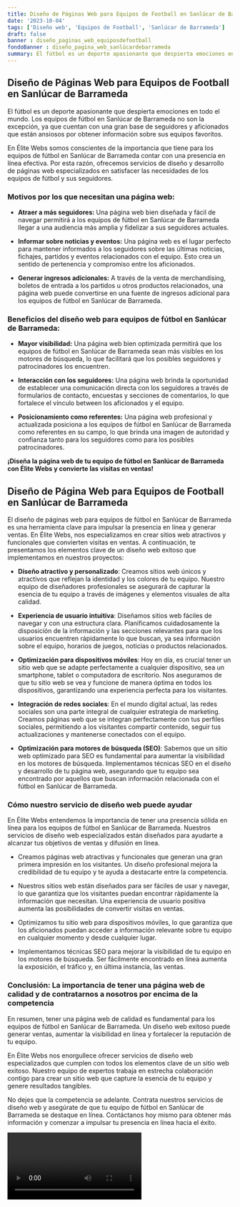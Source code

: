 ```yaml
---
title: Diseño de Páginas Web para Equipos de Football en Sanlúcar de Barrameda
date: '2023-10-04'
tags: ['Diseño web', 'Equipos de Football', 'Sanlúcar de Barrameda']
draft: false
banner : diseño_paginas_web_equiposdefootball
fondoBanner : diseño_pagina_web_sanlúcardebarrameda
summary: El fútbol es un deporte apasionante que despierta emociones en todo el mundo. Los equipos de fútbol en Sanlúcar de Barrameda no son la excepción, ya que cuentan con una gran base de seguidores y aficionados que están ansiosos por obtener información sobre sus equipos favoritos.
---
```


## Diseño de Páginas Web para Equipos de Football en Sanlúcar de Barrameda

El fútbol es un deporte apasionante que despierta emociones en todo el mundo. Los equipos de fútbol en Sanlúcar de Barrameda no son la excepción, ya que cuentan con una gran base de seguidores y aficionados que están ansiosos por obtener información sobre sus equipos favoritos.

En Élite Webs somos conscientes de la importancia que tiene para los equipos de fútbol en Sanlúcar de Barrameda contar con una presencia en línea efectiva. Por esta razón, ofrecemos servicios de diseño y desarrollo de páginas web especializados en satisfacer las necesidades de los equipos de fútbol y sus seguidores.

### Motivos por los que necesitan una página web:

- **Atraer a más seguidores:** Una página web bien diseñada y fácil de navegar permitirá a los equipos de fútbol en Sanlúcar de Barrameda llegar a una audiencia más amplia y fidelizar a sus seguidores actuales.

- **Informar sobre noticias y eventos:** Una página web es el lugar perfecto para mantener informados a los seguidores sobre las últimas noticias, fichajes, partidos y eventos relacionados con el equipo. Esto crea un sentido de pertenencia y compromiso entre los aficionados.

- **Generar ingresos adicionales:** A través de la venta de merchandising, boletos de entrada a los partidos u otros productos relacionados, una página web puede convertirse en una fuente de ingresos adicional para los equipos de fútbol en Sanlúcar de Barrameda.

### Beneficios del diseño web para equipos de fútbol en Sanlúcar de Barrameda:

- **Mayor visibilidad:** Una página web bien optimizada permitirá que los equipos de fútbol en Sanlúcar de Barrameda sean más visibles en los motores de búsqueda, lo que facilitará que los posibles seguidores y patrocinadores los encuentren.

- **Interacción con los seguidores:** Una página web brinda la oportunidad de establecer una comunicación directa con los seguidores a través de formularios de contacto, encuestas y secciones de comentarios, lo que fortalece el vínculo between los aficionados y el equipo.

- **Posicionamiento como referentes:** Una página web profesional y actualizada posiciona a los equipos de fútbol en Sanlúcar de Barrameda como referentes en su campo, lo que brinda una imagen de autoridad y confianza tanto para los seguidores como para los posibles patrocinadores.

**¡Diseña la página web de tu equipo de fútbol en Sanlúcar de Barrameda con Élite Webs y convierte las visitas en ventas!**

<GifSeo />

<Cta />

## Diseño de Página Web para Equipos de Football en Sanlúcar de Barrameda

El diseño de páginas web para equipos de fútbol en Sanlúcar de Barrameda es una herramienta clave para impulsar la presencia en línea y generar ventas. En Élite Webs, nos especializamos en crear sitios web atractivos y funcionales que convierten visitas en ventas. A continuación, te presentamos los elementos clave de un diseño web exitoso que implementamos en nuestros proyectos:

- **Diseño atractivo y personalizado**: Creamos sitios web únicos y atractivos que reflejan la identidad y los colores de tu equipo. Nuestro equipo de diseñadores profesionales se asegurará de capturar la esencia de tu equipo a través de imágenes y elementos visuales de alta calidad.

- **Experiencia de usuario intuitiva**: Diseñamos sitios web fáciles de navegar y con una estructura clara. Planificamos cuidadosamente la disposición de la información y las secciones relevantes para que los usuarios encuentren rápidamente lo que buscan, ya sea información sobre el equipo, horarios de juegos, noticias o productos relacionados.

- **Optimización para dispositivos móviles**: Hoy en día, es crucial tener un sitio web que se adapte perfectamente a cualquier dispositivo, sea un smartphone, tablet o computadora de escritorio. Nos aseguramos de que tu sitio web se vea y funcione de manera óptima en todos los dispositivos, garantizando una experiencia perfecta para los visitantes.

- **Integración de redes sociales**: En el mundo digital actual, las redes sociales son una parte integral de cualquier estrategia de marketing. Creamos páginas web que se integran perfectamente con tus perfiles sociales, permitiendo a los visitantes compartir contenido, seguir tus actualizaciones y mantenerse conectados con el equipo.

- **Optimización para motores de búsqueda (SEO)**: Sabemos que un sitio web optimizado para SEO es fundamental para aumentar la visibilidad en los motores de búsqueda. Implementamos técnicas SEO en el diseño y desarrollo de tu página web, asegurando que tu equipo sea encontrado por aquellos que buscan información relacionada con el fútbol en Sanlúcar de Barrameda.

### Cómo nuestro servicio de diseño web puede ayudar

En Élite Webs entendemos la importancia de tener una presencia sólida en línea para los equipos de fútbol en Sanlúcar de Barrameda. Nuestros servicios de diseño web especializados están diseñados para ayudarte a alcanzar tus objetivos de ventas y difusión en línea.

- Creamos páginas web atractivas y funcionales que generan una gran primera impresión en los visitantes. Un diseño profesional mejora la credibilidad de tu equipo y te ayuda a destacarte entre la competencia.

- Nuestros sitios web están diseñados para ser fáciles de usar y navegar, lo que garantiza que los visitantes puedan encontrar rápidamente la información que necesitan. Una experiencia de usuario positiva aumenta las posibilidades de convertir visitas en ventas.

- Optimizamos tu sitio web para dispositivos móviles, lo que garantiza que los aficionados puedan acceder a información relevante sobre tu equipo en cualquier momento y desde cualquier lugar.

- Implementamos técnicas SEO para mejorar la visibilidad de tu equipo en los motores de búsqueda. Ser fácilmente encontrado en línea aumenta la exposición, el tráfico y, en última instancia, las ventas.

### Conclusión: La importancia de tener una página web de calidad y de contratarnos a nosotros por encima de la competencia

En resumen, tener una página web de calidad es fundamental para los equipos de fútbol en Sanlúcar de Barrameda. Un diseño web exitoso puede generar ventas, aumentar la visibilidad en línea y fortalecer la reputación de tu equipo.

En Élite Webs nos enorgullece ofrecer servicios de diseño web especializados que cumplen con todos los elementos clave de un sitio web exitoso. Nuestro equipo de expertos trabaja en estrecha colaboración contigo para crear un sitio web que capture la esencia de tu equipo y genere resultados tangibles.

No dejes que la competencia se adelante. Contrata nuestros servicios de diseño web y asegúrate de que tu equipo de fútbol en Sanlúcar de Barrameda se destaque en línea. Contáctanos hoy mismo para obtener más información y comenzar a impulsar tu presencia en línea hacia el éxito.

<Video />

<CtaBot job='Equipos de Football' city='Sanlúcar de Barrameda'/>

<Gmaps query='Sanlúcar de Barrameda+españa+maps' />